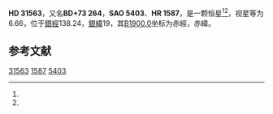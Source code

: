 {{Starbox begin
| name = HD 31563
}}
{{Starbox observe
| epoch = [[J2000.0|J2000.0]]
| constell = {{星座名待查}}<ref name=SIMBAD>{{cite web
 | url=http://simbad.u-strasbg.fr/simbad/sim-id?Ident=HR+1587
 | title =Pulsating variable Star
 | publisher=Centre de Données astronomiques de Strasbourg
 | work=SIMBAD
 | accessdate=2012-07-13}}</ref><ref name=DATA>{{cite web
 | url=http://vizier.u-strasbg.fr/viz-bin/VizieR-5?-out.add=.&-source=5050&-corr=PK=HR&-out.max=9999&HR=1587
 | title=VizieR Detailed Page
 | accessdate=2012-07-13
 | archive-date=2016-03-04
 | archive-url=https://web.archive.org/web/20160304214521/http://vizier.u-strasbg.fr/viz-bin/VizieR-5?-out.add=.&-source=5050&-corr=PK=HR&-out.max=9999&HR=1587
 | dead-url=no
 }}</ref>
| 星官 = 
| ra = {{RA|5|4|13}}<ref name=SIMBAD /><ref name=DATA />
| dec = {{DEC|+73|45|50}}<ref name=SIMBAD /><ref name=DATA />
| appmag_v = 6.66<ref name=SIMBAD /><ref name=DATA />
}}
{{Starbox character
| class = K0<ref name=SIMBAD /><ref name=DATA />
| b-v = <ref name=SIMBAD /><ref name=DATA />
| u-b = <ref name=SIMBAD /><ref name=DATA />
| r-i = <ref name=SIMBAD /><ref name=DATA />
| variable = 
}}
{{Starbox astrometry
| radial_v = 
| prop_mo_ra = 22
| parallax = 
| p_error = 
}}
{{Starbox catalog
| names =BD+73 264，[[SAO星表|SAO]] 5403，[[HD星表|HD]] 31563，[[HR星表|HR]] 1587}}
{{Starbox reference |Simbad=HR+1587}}
{{Starbox end}}

'''HD 31563'''，又名'''BD+73 264'''，'''SAO 5403'''、'''HR 1587'''，是一颗恒星<ref name=SIMBAD /><ref name=DATA />，视星等为6.66，位于[[銀道座標系|銀經]]138.24，[[銀道座標系|銀緯]]19，其[[B1900.0|B1900.0]]坐标为赤經{{RA|4|51|45}}，赤緯{{DEC|+73|19|56}}。

== 参考文献 ==
{{reflist}}

{{star-stub}}

[[Category:HD和HDE天體|31563]]
[[Category:HR天體|1587]]
[[Category:SAO天體|5403]]